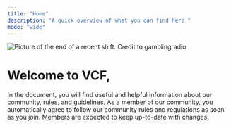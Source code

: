 ```yaml
---
title: "Home"
description: "A quick overview of what you can find here."
mode: "wide"
---
```


<img
  src="/images/image_2025-09-22_155546563.png"
  alt="Picture of the end of a recent shift. Credit to gamblingradio"
  className="mx-auto"
/>

# Welcome to VCF,

In the document, you will find useful and helpful information about our community, rules, and guidelines. As a member of our community, you automatically agree to follow our community rules and regulations as soon as you join. Members are expected to keep up-to-date with changes.